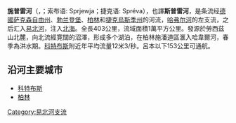 {{NoteTA
|G1=德国地名
}}
{{Infobox river | river_name = 施普雷河
 | image_name = Berlin- Bundestag by the Spree - 3570.jpg
 | caption = [[柏林|柏林]]河段，左側是[[德國國會大廈|德國國會大廈]]
 | origin = [[上盧薩蒂亞|上盧薩蒂亞]]
 | mouth = [[哈弗尔河|哈弗尔河]]<br>{{coord|52|32|10|N|13|12|31|E|display=inline,title}}
 | basin_countries = [[捷克共和國|捷克共和國]]、[[德國|德國]]
 | length = 400 km
 | elevation =
|progression=[[哈弗尔河|哈弗尔河]]→[[易北河|易北河]]
 | discharge = 36 m³/s
 | watershed = 10,105 km²
}}'''施普雷河'''（{{lang-de|Spree}}，{{IPA-de|ˈʃpʁeː|lang|De-Spree.ogg}}；索布语: Sprjewja；捷克语: Spréva），也譯'''斯普雷河'''，是条流经[[德國|德國]][[萨克森自由州|萨克森自由州]]、[[勃兰登堡|勃兰登堡]]、[[柏林|柏林]]和[[捷克|捷克]][[烏斯季州|烏斯季州]]的河流，[[哈弗尔河|哈弗尔河]]的左支流，之后汇入[[易北河|易北河]]，注入[[北海_(大西洋)|北海]]。全長403公里，流域面積1萬平方公里。發源於勞西茲山北麓，向北流經寛闊的沼澤，形成多个湖泊，在柏林施潘道區滙入哈韋爾河，春季為洪水期。[[科特布斯|科特布斯]]附近年平均流量12米3/秒。呂本以下153公里可通航。
==沿河主要城市==
*[[科特布斯|科特布斯]]
*[[柏林|柏林]]


{{德國地理小作品}}

[[Category:易北河支流|Category:易北河支流]]
{{Authority control}}